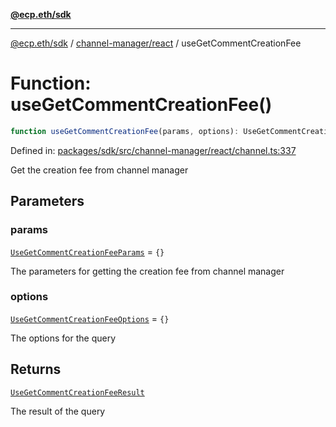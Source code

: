 [**@ecp.eth/sdk**](../../../index.mdx)

***

[@ecp.eth/sdk](/sdk-reference/index.mdx) / [channel-manager/react](/sdk-reference/channel-manager/react/index.mdx) / useGetCommentCreationFee

# Function: useGetCommentCreationFee()

```ts
function useGetCommentCreationFee(params, options): UseGetCommentCreationFeeResult;
```

Defined in: [packages/sdk/src/channel-manager/react/channel.ts:337](https://github.com/ecp-eth/comments-monorepo/blob/main/packages/sdk/src/channel-manager/react/channel.ts#L337)

Get the creation fee from channel manager

## Parameters

### params

[`UseGetCommentCreationFeeParams`](/sdk-reference/channel-manager/react/type-aliases/UseGetCommentCreationFeeParams.mdx) = `{}`

The parameters for getting the creation fee from channel manager

### options

[`UseGetCommentCreationFeeOptions`](/sdk-reference/channel-manager/react/type-aliases/UseGetCommentCreationFeeOptions.mdx) = `{}`

The options for the query

## Returns

[`UseGetCommentCreationFeeResult`](/sdk-reference/channel-manager/react/type-aliases/UseGetCommentCreationFeeResult.mdx)

The result of the query
